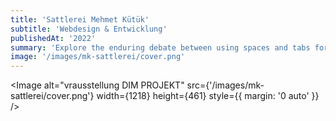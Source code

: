 ```yaml
---
title: 'Sattlerei Mehmet Kütük'
subtitle: 'Webdesign & Entwicklung'
publishedAt: '2022'
summary: 'Explore the enduring debate between using spaces and tabs for code indentation, and why this choice matters more than you might think.'
image: '/images/mk-sattlerei/cover.png'
---
```

<Image
  alt="vrausstellung DIM PROJEKT"
  src={'/images/mk-sattlerei/cover.png'}
  width={1218}
  height={461}
  style={{ margin: '0 auto' }}
/>
